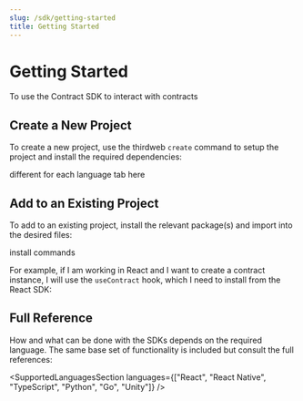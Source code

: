 ```yaml
---
slug: /sdk/getting-started
title: Getting Started
---
```



# Getting Started

To use the Contract SDK to interact with contracts

## Create a New Project

To create a new project, use the thirdweb `create` command to setup the project and install the required dependencies:

different for each language tab here

## Add to an Existing Project

To add to an existing project, install the relevant package(s) and import into the desired files:

install commands

For example, if I am working in React and I want to create a contract instance, I will use the `useContract` hook, which I need to install from the React SDK:

## Full Reference

How and what can be done with the SDKs depends on the required language. The same base set of functionality is included but consult the full references:

<SupportedLanguagesSection
  languages={["React", "React Native", "TypeScript", "Python", "Go", "Unity"]}
/>
